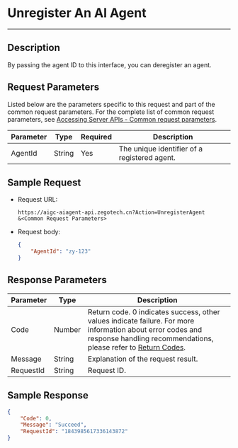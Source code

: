 # Unregister An AI Agent

---

## Description

By passing the agent ID to this interface, you can deregister an agent.


<PostPrototype link="https://aigc-aiagent-api.zegotech.cn?Action=UnregisterAgent" />

## Request Parameters

Listed below are the parameters specific to this request and part of the common request parameters. For the complete list of common request parameters, see [Accessing Server APIs - Common request parameters](./../accessing-server-apis.mdx#common-request-parameters).

| Parameter          | Type    | Required | Description                                                                 |
|--------------------|---------|----------|-----------------------------------------------------------------------------|
| AgentId           | String  | Yes      | The unique identifier of a registered agent.                                  |

## Sample Request

- Request URL:

    ```https
    https://aigc-aiagent-api.zegotech.cn?Action=UnregisterAgent
    &<Common Request Parameters>
    ```

- Request body:
    ```json
    {
        "AgentId": "zy-123"
    }
    ```

## Response Parameters

| Parameter | Type   | Description                                                                 |
|-----------|--------|-----------------------------------------------------------------------------|
| Code      | Number | Return code. 0 indicates success, other values indicate failure. For more information about error codes and response handling recommendations, please refer to [Return Codes](./../return-codes.mdx). |
| Message   | String | Explanation of the request result.                                           |
| RequestId | String | Request ID.                                                                 |

## Sample Response

```json
{
    "Code": 0,
    "Message": "Succeed",
    "RequestId": "1843985617336143872"
}
```